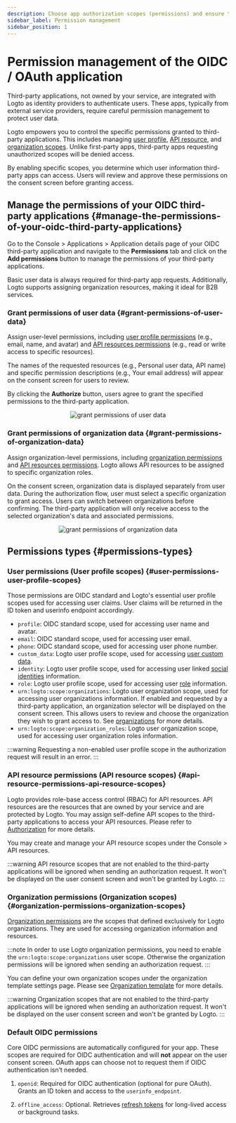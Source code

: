 ```yaml
---
description: Choose app authorization scopes (permissions) and ensure they are clearly shown on the OAuth consent screen.
sidebar_label: Permission management
sidebar_position: 1
---
```


# Permission management of the OIDC / OAuth application

Third-party applications, not owned by your service, are integrated with Logto as identity providers to authenticate users. These apps, typically from external service providers, require careful permission management to protect user data.

Logto empowers you to control the specific permissions granted to third-party applications. This includes managing [user profile](#user-permissions-user-profile-scopes), [API resource](#api-resource-permissions-api-resource-scopes), and [organization scopes](#organization-permissions-organization-scopes). Unlike first-party apps, third-party apps requesting unauthorized scopes will be denied access.

By enabling specific scopes, you determine which user information third-party apps can access. Users will review and approve these permissions on the consent screen before granting access.

## Manage the permissions of your OIDC third-party applications \{#manage-the-permissions-of-your-oidc-third-party-applications}

Go to the <CloudLink to="/applications">Console > Applications > Application details page</CloudLink> of your OIDC third-party application and navigate to the **Permissions** tab and click on the **Add permissions** button to manage the permissions of your third-party applications.

Basic user data is always required for third-party app requests. Additionally, Logto supports assigning organization resources, making it ideal for B2B services.

### Grant permissions of user data \{#grant-permissions-of-user-data}

Assign user-level permissions, including [user profile permissions](#user-permissions-user-profile-scopes) (e.g., email, name, and avatar) and [API resources permissions](#api-resource-permissions-api-resource-scopes) (e.g., read or write access to specific resources).

The names of the requested resources (e.g., Personal user data, API name) and specific permission descriptions (e.g., Your email address) will appear on the consent screen for users to review.

By clicking the **Authorize** button, users agree to grant the specified permissions to the third-party application.

<center>
  <img src="/img/assets/grant-permissions-of-user-data.webp" alt="grant permissions of user data" />
</center>

### Grant permissions of organization data \{#grant-permissions-of-organization-data}

Assign organization-level permissions, including [organization permissions](#organization-permissions-organization-scopes) and [API resources permissions](#api-resource-permissions-api-resource-scopes). Logto allows API resources to be assigned to specific organization roles.

On the consent screen, organization data is displayed separately from user data. During the authorization flow, user must select a specific organization to grant access. Users can switch between organizations before confirming. The third-party application will only receive access to the selected organization's data and associated permissions.

<center>
  <img
    src="/img/assets/grant-permissions-of-organization-data.webp"
    alt="grant permissions of organization data"
  />
</center>

## Permissions types \{#permissions-types}

### User permissions (User profile scopes) \{#user-permissions-user-profile-scopes}

Those permissions are OIDC standard and Logto's essential user profile scopes used for accessing user claims. User claims will be returned in the ID token and userinfo endpoint accordingly.

- `profile`: OIDC standard scope, used for accessing user name and avatar.
- `email`: OIDC standard scope, used for accessing user email.
- `phone`: OIDC standard scope, used for accessing user phone number.
- `custom_data`: Logto user profile scope, used for accessing [user custom data](/user-management/user-data/#custom-data).
- `identity`: Logto user profile scope, used for accessing user linked [social identities](/user-management/user-data/#social-identities) information.
- `role`: Logto user profile scope, used for accessing user [role](/authorization/role-based-access-control) information.
- `urn:logto:scope:organizations`: Logto user organization scope, used for accessing user organizations information. If enabled and requested by a third-party application, an organization selector will be displayed on the consent screen. This allows users to review and choose the organization they wish to grant access to. See [organizations](/organizations) for more details.
- `urn:logto:scope:organization_roles`: Logto user organization scope, used for accessing user organization roles information.

:::warning
Requesting a non-enabled user profile scope in the authorization request will result in an error.
:::

### API resource permissions (API resource scopes) \{#api-resource-permissions-api-resource-scopes}

Logto provides role-base access control (RBAC) for API resources. API resources are the resources that are owned by your service and are protected by Logto. You may assign self-define API scopes to the third-party applications to access your API resources. Please refer to [Authorization](/authorization) for more details.

You may create and manage your API resource scopes under the <CloudLink to="/api-resources">Console > API resources</CloudLink>.

:::warning
API resource scopes that are not enabled to the third-party applications will be ignored when sending an authorization request. It won't be displayed on the user consent screen and won't be granted by Logto.
:::

### Organization permissions (Organization scopes) \{#organization-permissions-organization-scopes}

[Organization permissions](/authorization/organization-template) are the scopes that defined exclusively for Logto organizations. They are used for accessing organization information and resources.

:::note
In order to use Logto organization permissions, you need to enable the `urn:logto:scope:organizations` user scope. Otherwise the organization permissions will be ignored when sending an authorization request.
:::

You can define your own organization scopes under the organization template settings page. Please see [Organization template](/authorization/organization-template) for more details.

:::warning
Organization scopes that are not enabled to the third-party applications will be ignored when sending an authorization request. It won't be displayed on the user consent screen and won't be granted by Logto.
:::

### Default OIDC permissions

Core OIDC permissions are automatically configured for your app. These scopes are required for OIDC authentication and will **not** appear on the user consent screen. OAuth apps can choose not to request them if OIDC authentication isn’t needed.

1. `openid`: Required for OIDC authentication (optional for pure OAuth). Grants an ID token and access to the `userinfo_endpoint`.

2. `offline_access`: Optional. Retrieves [refresh tokens](/integrate-logto/application-data-structure#rotate-refresh-token) for long-lived access or background tasks.
